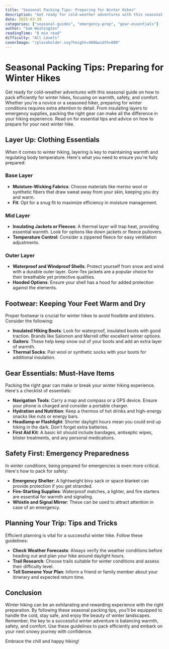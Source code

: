 ```yaml
---
title: "Seasonal Packing Tips: Preparing for Winter Hikes"
description: "Get ready for cold-weather adventures with this seasonal guide on how to pack efficiently for winter hikes, focusing on warmth, safety, and comfort."
date: 2025-03-29
categories: ["seasonal-guides", "emergency-prep", "gear-essentials"]
author: "Sam Washington"
readingTime: "8 min read"
difficulty: "All Levels"
coverImage: "/placeholder.svg?height=400&width=800"
---
```


# Seasonal Packing Tips: Preparing for Winter Hikes

Get ready for cold-weather adventures with this seasonal guide on how to pack efficiently for winter hikes, focusing on warmth, safety, and comfort. Whether you're a novice or a seasoned hiker, preparing for winter conditions requires extra attention to detail. From insulating layers to emergency supplies, packing the right gear can make all the difference in your hiking experience. Read on for essential tips and advice on how to prepare for your next winter hike.

## Layer Up: Clothing Essentials

When it comes to winter hiking, layering is key to maintaining warmth and regulating body temperature. Here's what you need to ensure you're fully prepared:

### Base Layer

* **Moisture-Wicking Fabrics**: Choose materials like merino wool or synthetic fibers that draw sweat away from your skin, keeping you dry and warm.
* **Fit**: Opt for a snug fit to maximize efficiency in moisture management.

### Mid Layer

* **Insulating Jackets or Fleeces**: A thermal layer will trap heat, providing essential warmth. Look for options like down jackets or fleece pullovers.
* **Temperature Control**: Consider a zippered fleece for easy ventilation adjustments.

### Outer Layer

* **Waterproof and Windproof Shells**: Protect yourself from snow and wind with a durable outer layer. Gore-Tex jackets are a popular choice for their breathable yet protective qualities.
* **Hooded Options**: Ensure your shell has a hood for added protection against the elements.

## Footwear: Keeping Your Feet Warm and Dry

Proper footwear is crucial for winter hikes to avoid frostbite and blisters. Consider the following:

* **Insulated Hiking Boots**: Look for waterproof, insulated boots with good traction. Brands like Salomon and Merrell offer excellent winter options.
* **Gaiters**: These help keep snow out of your boots and add an extra layer of warmth.
* **Thermal Socks**: Pair wool or synthetic socks with your boots for additional insulation.

## Gear Essentials: Must-Have Items

Packing the right gear can make or break your winter hiking experience. Here's a checklist of essentials:

* **Navigation Tools**: Carry a map and compass or a GPS device. Ensure your phone is charged and consider a portable charger.
* **Hydration and Nutrition**: Keep a thermos of hot drinks and high-energy snacks like nuts or energy bars.
* **Headlamp or Flashlight**: Shorter daylight hours mean you could end up hiking in the dark. Don't forget extra batteries.
* **First Aid Kit**: A basic kit should include bandages, antiseptic wipes, blister treatments, and any personal medications.

## Safety First: Emergency Preparedness

In winter conditions, being prepared for emergencies is even more critical. Here's how to pack for safety:

* **Emergency Shelter**: A lightweight bivy sack or space blanket can provide protection if you get stranded.
* **Fire-Starting Supplies**: Waterproof matches, a lighter, and fire starters are essential for warmth and signaling.
* **Whistle and Signal Mirror**: These can be used to attract attention in case of an emergency.

## Planning Your Trip: Tips and Tricks

Efficient planning is vital for a successful winter hike. Follow these guidelines:

* **Check Weather Forecasts**: Always verify the weather conditions before heading out and plan your hike around daylight hours.
* **Trail Research**: Choose trails suitable for winter conditions and assess their difficulty level.
* **Tell Someone Your Plan**: Inform a friend or family member about your itinerary and expected return time.

## Conclusion

Winter hiking can be an exhilarating and rewarding experience with the right preparation. By following these seasonal packing tips, you’ll be equipped to handle the cold, stay safe, and enjoy the beauty of winter landscapes. Remember, the key to a successful winter adventure is balancing warmth, safety, and comfort. Use these guidelines to pack efficiently and embark on your next snowy journey with confidence.

Embrace the chill and happy hiking!